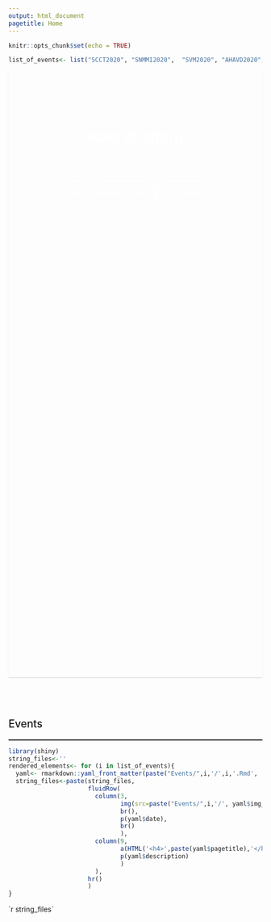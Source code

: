 ```yaml
---
output: html_document
pagetitle: Home
---
```


```r
knitr::opts_chunk$set(echo = TRUE)
```

```r
list_of_events<- list("SCCT2020", "SNMMI2020",  "SVM2020", "AHAVD2020", "SCCTInnovation2020", "SCMR2020", "MITNYC2019", "MITURTC2019", "AIMED18")
```


<!--Banner content-->
```{ =html}
<style>
.main-container{
  padding-left: 0;
  padding-right:0;
  max-width: 100%;
}

.banner{
        position: relative;
        display: table;
        width: 100%;
        height: 30vh;
        margin-bottom: 5rem;
        text-align: center;
        background: url(images/triangle.png) no-repeat center center;
        background-size: cover;
        overflow: hidden;
        margin-top: 0px; 
        box-shadow: 0px 2px 2px rgba(0, 0, 0, 0.1);
}

.banner-content{
 padding: 75px 0;
}

.button{
  background-color: transparent;
  color: white;
  border: 2px solid #FFFFFF; /* Green */
  border-radius: 10px;
  height: 45px;
}

.link { color: #FFFFFF; }
h1 {color: #FFFFFF;}
i {color: #FFFFFF;}

</style>

<div class="banner">
  <div class="banner-content">
    <h1>Abhi Bhattaru</h1>
    <i>"You miss 100% of the shots you don't take." -Wayne Gretzky -Micheal Scott</i>
    <br><br>
    <button type="button" class="button"><a class="link" href="about.html"><b>About</b></a></button>
    <button type="button" class="button"><a class="link" href="research.html"><b>Research Gallery</b></a></button>
    <button type="button" class="button"><a class="link" href="listed_works.html"><b>Listed Works</b></a></button>
  </div>
</div>

```


<!--Main Content-->
```{=html}
<style>
p{
  max-width: 960px;
  margin-left: auto;
  margin-right: auto;
  font-size: 15px;
  margin-bottom: .05em;
}
h2{
  font-weight: 500;
  max-width: 960px;
  margin-left: auto;
  margin-right: auto;
}
h3{
  font-weight: 500;
  max-width: 960px;
  margin-left: auto;
  margin-right: auto;
}
hr{
  border: .5px solid gray;
  max-width: 960px;
  margin-left: auto;
  margin-right: auto;
}
.row{
  max-width: 960px;
  margin-left: auto;
  margin-right: auto;
}
</style>
```

<h2>Events</h2>
<hr>

``` r
library(shiny)
string_files<-''
rendered_elements<- for (i in list_of_events){
  yaml<- rmarkdown::yaml_front_matter(paste("Events/",i,'/',i,'.Rmd',  sep=''))
  string_files<-paste(string_files, 
                      fluidRow(
                        column(3,
                               img(src=paste("Events/",i,'/', yaml$img_name,  sep='')),
                               br(),
                               p(yaml$date),
                               br()
                               ),
                        column(9,
                               a(HTML('<h4>',paste(yaml$pagetitle),'</h4>'), href=paste("Events/",i,'/',i,'.html',  sep='')),
                               p(yaml$description)
                               )
                        ),
                      hr()
                      )
}
```
```{=html}
`r string_files`
```



<!---
```r
library(shiny)
textthing<- paste(rmarkdown::yaml_front_matter("papers/Endocarditis/Endocarditis.Rmd")$author[1], rmarkdown::yaml_front_matter("papers/Endocarditis/Endocarditis.Rmd")$author[2])

out<- knitr::knit(text = textthing)

```
--->




<br>

